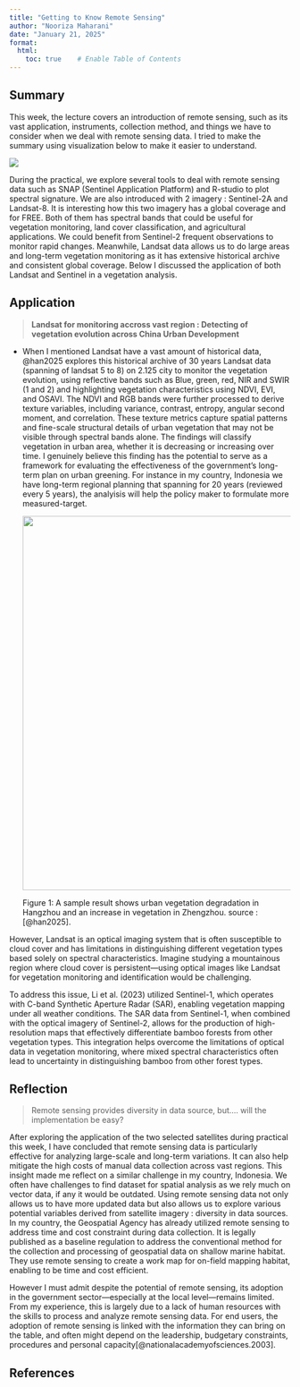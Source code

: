 ```yaml
---
title: "Getting to Know Remote Sensing"
author: "Nooriza Maharani"
date: "January 21, 2025"
format:
  html:
    toc: true    # Enable Table of Contents
---
```


## **Summary**

This week, the lecture covers an introduction of remote sensing, such as its vast application, instruments, collection method, and things we have to consider when we deal with remote sensing data. I tried to make the summary using visualization below to make it easier to understand.

![](images/clipboard-1084697230.png)

During the practical, we explore several tools to deal with remote sensing data such as SNAP (Sentinel Application Platform) and R-studio to plot spectral signature. We are also introduced with 2 imagery : Sentinel-2A and Landsat-8. It is interesting how this two imagery has a global coverage and for FREE. Both of them has spectral bands that could be useful for vegetation monitoring, land cover classification, and agricultural applications. We could benefit from Sentinel-2 frequent observations to monitor rapid changes. Meanwhile, Landsat data allows us to do large areas and long-term vegetation monitoring as it has extensive historical archive and consistent global coverage. Below I discussed the application of both Landsat and Sentinel in a vegetation analysis.

## **Application**

> **Landsat for monitoring accross vast region : Detecting of vegetation evolution across China Urban Development**

-   When I mentioned Landsat have a vast amount of historical data, \@han2025 explores this historical archive of 30 years Landsat data (spanning of landsat 5 to 8) on 2.125 city to monitor the vegetation evolution, using reflective bands such as Blue, green, red, NIR and SWIR (1 and 2) and highlighting vegetation characteristics using NDVI, EVI, and OSAVI. The NDVI and RGB bands were further processed to derive texture variables, including variance, contrast, entropy, angular second moment, and correlation. These texture metrics capture spatial patterns and fine-scale structural details of urban vegetation that may not be visible through spectral bands alone. The findings will classify vegetation in urban area, whether it is decreasing or increasing over time. I genuinely believe this finding has the potential to serve as a framework for evaluating the effectiveness of the government's long-term plan on urban greening. For instance in my country, Indonesia we have long-term regional planning that spanning for 20 years (reviewed every 5 years), the analyisis will help the policy maker to formulate more measured-target.

    ![](images/clipboard-1072383063.png){width="669"}

    Figure 1: A sample result shows urban vegetation degradation in Hangzhou and an increase in vegetation in Zhengzhou. source : [@han2025].

However, Landsat is an optical imaging system that is often susceptible to cloud cover and has limitations in distinguishing different vegetation types based solely on spectral characteristics. Imagine studying a mountainous region where cloud cover is persistent—using optical images like Landsat for vegetation monitoring and identification would be challenging.

To address this issue, Li et al. (2023) utilized Sentinel-1, which operates with C-band Synthetic Aperture Radar (SAR), enabling vegetation mapping under all weather conditions. The SAR data from Sentinel-1, when combined with the optical imagery of Sentinel-2, allows for the production of high-resolution maps that effectively differentiate bamboo forests from other vegetation types. This integration helps overcome the limitations of optical data in vegetation monitoring, where mixed spectral characteristics often lead to uncertainty in distinguishing bamboo from other forest types.

## Reflection 

> Remote sensing provides diversity in data source, but.... will the implementation be easy?

After exploring the application of the two selected satellites during practical this week, I have concluded that remote sensing data is particularly effective for analyzing large-scale and long-term variations. It can also help mitigate the high costs of manual data collection across vast regions. This insight made me reflect on a similar challenge in my country, Indonesia. We often have challenges to find dataset for spatial analysis as we rely much on vector data, if any it would be outdated. Using remote sensing data not only allows us to have more updated data but also allows us to explore various potential variables derived from satellite imagery : diversity in data sources. In my country, the Geospatial Agency has already utilized remote sensing to address time and cost constraint during data collection. It is legally published as a baseline regulation to address the conventional method for the collection and processing of geospatial data on shallow marine habitat. They use remote sensing to create a work map for on-field mapping habitat, enabling to be time and cost efficient.

However I must admit despite the potential of remote sensing, its adoption in the government sector—especially at the local level—remains limited. From my experience, this is largely due to a lack of human resources with the skills to process and analyze remote sensing data. For end users, the adoption of remote sensing is linked with the information they can bring on the table, and often might depend on the leadership, budgetary constraints, procedures and personal capacity\[\@nationalacademyofsciences.2003\].

## References

